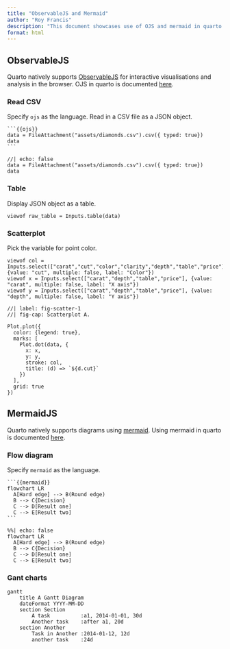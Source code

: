 ```yaml
---
title: "ObservableJS and Mermaid"
author: "Roy Francis"
description: "This document showcases use of OJS and mermaid in quarto."
format: html
---
```


## ObservableJS

Quarto natively supports [ObservableJS](https://observablehq.com/) for interactive visualisations and analysis in the browser. OJS in quarto is documented [here](https://quarto.org/docs/interactive/index.html#observable-js).

### Read CSV

Specify `ojs` as the language. Read in a CSV file as a JSON object.

````
```{{ojs}}
data = FileAttachment("assets/diamonds.csv").csv({ typed: true})
data
```
````

```ojs
//| echo: false
data = FileAttachment("assets/diamonds.csv").csv({ typed: true})
data
```

### Table

Display JSON object as a table.

```ojs
viewof raw_table = Inputs.table(data)
```

### Scatterplot

Pick the variable for point color.

```ojs
viewof col = Inputs.select(["carat","cut","color","clarity","depth","table","price"],{value: "cut", multiple: false, label: "Color"})
viewof x = Inputs.select(["carat","depth","table","price"], {value: "carat", multiple: false, label: "X axis"})
viewof y = Inputs.select(["carat","depth","table","price"], {value: "depth", multiple: false, label: "Y axis"})
```

```ojs
//| label: fig-scatter-1
//| fig-cap: Scatterplot A.

Plot.plot({
  color: {legend: true},
  marks: [
    Plot.dot(data, {
      x: x,
      y: y,
      stroke: col,
      title: (d) => `${d.cut}`
    })
  ],
  grid: true
})
```

## MermaidJS

Quarto natively supports diagrams using [mermaid](https://mermaid.js.org/). Using mermaid in quarto is documented [here](https://quarto.org/docs/authoring/diagrams.html).

### Flow diagram

Specify `mermaid` as the language.

````
```{{mermaid}}
flowchart LR
  A[Hard edge] --> B(Round edge)
  B --> C{Decision}
  C --> D[Result one]
  C --> E[Result two]
```
````

```mermaid
%%| echo: false
flowchart LR
  A[Hard edge] --> B(Round edge)
  B --> C{Decision}
  C --> D[Result one]
  C --> E[Result two]
```

### Gant charts

```mermaid
gantt
    title A Gantt Diagram
    dateFormat YYYY-MM-DD
    section Section
        A task          :a1, 2014-01-01, 30d
        Another task    :after a1, 20d
    section Another
        Task in Another :2014-01-12, 12d
        another task    :24d
```

